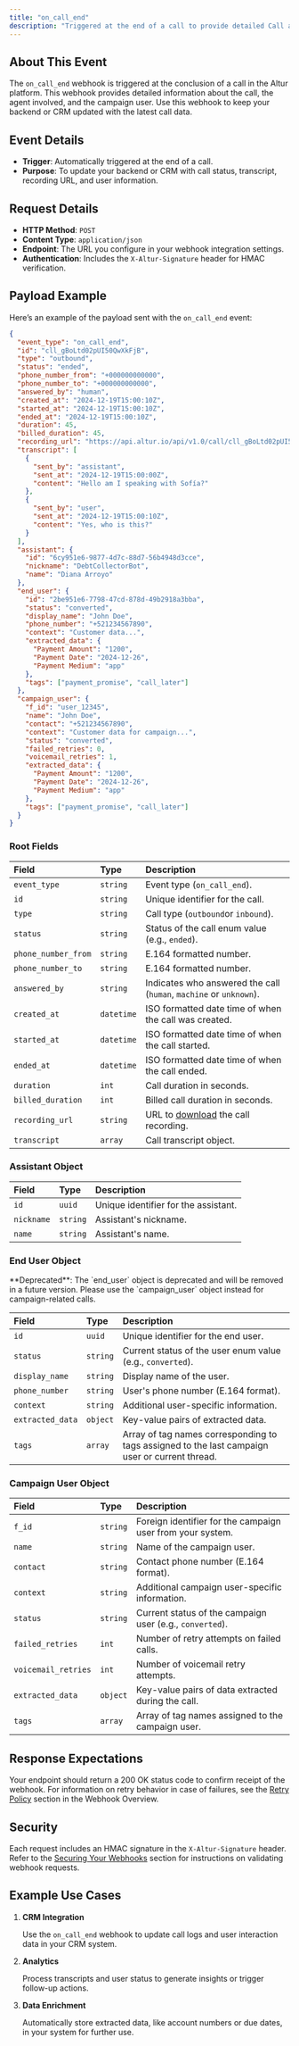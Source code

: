 ```yaml
---
title: "on_call_end"
description: "Triggered at the end of a call to provide detailed Call and End User information."
---
```


## About This Event

The `on_call_end` webhook is triggered at the conclusion of a call in the Altur platform. This webhook provides detailed information about the call, the agent involved, and the campaign user. Use this webhook to keep your backend or CRM updated with the latest call data.

## Event Details

- **Trigger**: Automatically triggered at the end of a call.
- **Purpose**: To update your backend or CRM with call status, transcript, recording URL, and user information.

## Request Details

- **HTTP Method**: `POST`
- **Content Type**: `application/json`
- **Endpoint**: The URL you configure in your webhook integration settings.
- **Authentication**: Includes the `X-Altur-Signature` header for HMAC verification.

## Payload Example

Here’s an example of the payload sent with the `on_call_end` event:

```json
{
  "event_type": "on_call_end",
  "id": "cll_gBoLtd02pUI50QwXkFjB",
  "type": "outbound",
  "status": "ended",
  "phone_number_from": "+000000000000",
  "phone_number_to": "+000000000000",
  "answered_by": "human",
  "created_at": "2024-12-19T15:00:10Z",
  "started_at": "2024-12-19T15:00:10Z",
  "ended_at": "2024-12-19T15:00:10Z",
  "duration": 45,
  "billed_duration": 45,
  "recording_url": "https://api.altur.io/api/v1.0/call/cll_gBoLtd02pUI50QwXkFjB/recording",
  "transcript": [
    {
      "sent_by": "assistant",
      "sent_at": "2024-12-19T15:00:00Z",
      "content": "Hello am I speaking with Sofía?"
    },
    {
      "sent_by": "user",
      "sent_at": "2024-12-19T15:00:10Z",
      "content": "Yes, who is this?"
    }
  ],
  "assistant": {
    "id": "6cy951e6-9877-4d7c-88d7-56b4948d3cce",
    "nickname": "DebtCollectorBot",
    "name": "Diana Arroyo"
  },
  "end_user": {
    "id": "2be951e6-7798-47cd-878d-49b2918a3bba",
    "status": "converted",
    "display_name": "John Doe",
    "phone_number": "+521234567890",
    "context": "Customer data...",
    "extracted_data": {
      "Payment Amount": "1200",
      "Payment Date": "2024-12-26",
      "Payment Medium": "app"
    },
    "tags": ["payment_promise", "call_later"]
  },
  "campaign_user": {
    "f_id": "user_12345",
    "name": "John Doe",
    "contact": "+521234567890",
    "context": "Customer data for campaign...",
    "status": "converted",
    "failed_retries": 0,
    "voicemail_retries": 1,
    "extracted_data": {
      "Payment Amount": "1200",
      "Payment Date": "2024-12-26",
      "Payment Medium": "app"
    },
    "tags": ["payment_promise", "call_later"]
  }
}
```

### Root Fields

| Field               | Type       | Description                                                                                         |
| :------------------ | :--------- | :-------------------------------------------------------------------------------------------------- |
| `event_type`        | `string`   | Event type (`on_call_end`).                                                                         |
| `id`                | `string`   | Unique identifier for the call.                                                                     |
| `type`              | `string`   | Call type (`outbound`or `inbound`).                                                                 |
| `status`            | `string`   | Status of the call enum value (e.g., `ended`).                                                      |
| `phone_number_from` | `string`   | E.164 formatted number.                                                                             |
| `phone_number_to`   | `string`   | E.164 formatted number.                                                                             |
| `answered_by`       | `string`   | Indicates who answered the call (`human`, `machine` or `unknown`).                                  |
| `created_at`        | `datetime` | ISO formatted date time of when the call was created.                                               |
| `started_at`        | `datetime` | ISO formatted date time of when the call started.                                                   |
| `ended_at`          | `datetime` | ISO formatted date time of when the call ended.                                                     |
| `duration`          | `int`      | Call duration in seconds.                                                                           |
| `billed_duration`   | `int`      | Billed call duration in seconds.                                                                    |
| `recording_url`     | `string`   | URL to [download](https://docs.altur.io/api-reference/calls/retrieve-recording) the call recording. |
| `transcript`        | `array`    | Call transcript object.                                                                             |

### Assistant Object

| Field      | Type     | Description                          |
| :--------- | :------- | :----------------------------------- |
| `id`       | `uuid`   | Unique identifier for the assistant. |
| `nickname` | `string` | Assistant's nickname.                |
| `name`     | `string` | Assistant's name.                    |

### End User Object

<Warning>
  **Deprecated**: The `end_user` object is deprecated and will be removed in a
  future version. Please use the `campaign_user` object instead for
  campaign-related calls.
</Warning>

| Field            | Type     | Description                                                                                    |
| :--------------- | :------- | :--------------------------------------------------------------------------------------------- |
| `id`             | `uuid`   | Unique identifier for the end user.                                                            |
| `status`         | `string` | Current status of the user enum value (e.g., `converted`).                                     |
| `display_name`   | `string` | Display name of the user.                                                                      |
| `phone_number`   | `string` | User's phone number (E.164 format).                                                            |
| `context`        | `string` | Additional user-specific information.                                                          |
| `extracted_data` | `object` | Key-value pairs of extracted data.                                                             |
| `tags`           | `array`  | Array of tag names corresponding to tags assigned to the last campaign user or current thread. |

### Campaign User Object

| Field               | Type     | Description                                                |
| :------------------ | :------- | :--------------------------------------------------------- |
| `f_id`              | `string` | Foreign identifier for the campaign user from your system. |
| `name`              | `string` | Name of the campaign user.                                 |
| `contact`           | `string` | Contact phone number (E.164 format).                       |
| `context`           | `string` | Additional campaign user-specific information.             |
| `status`            | `string` | Current status of the campaign user (e.g., `converted`).   |
| `failed_retries`    | `int`    | Number of retry attempts on failed calls.                  |
| `voicemail_retries` | `int`    | Number of voicemail retry attempts.                        |
| `extracted_data`    | `object` | Key-value pairs of data extracted during the call.         |
| `tags`              | `array`  | Array of tag names assigned to the campaign user.          |

## Response Expectations

Your endpoint should return a 200 OK status code to confirm receipt of the webhook. For information on retry behavior in case of failures, see the [Retry Policy](https://docs.altur.io/api-reference/webhooks/overview#delivery-retry-policy) section in the Webhook Overview.

## Security

Each request includes an HMAC signature in the `X-Altur-Signature` header. Refer to the [Securing Your Webhooks](https://docs.altur.io/api-reference/webhooks/overview#securing-your-webhooks) section for instructions on validating webhook requests.

## Example Use Cases

1. **CRM Integration**

   Use the `on_call_end` webhook to update call logs and user interaction data in your CRM system.

2. **Analytics**

   Process transcripts and user status to generate insights or trigger follow-up actions.

3. **Data Enrichment**

   Automatically store extracted data, like account numbers or due dates, in your system for further use.
